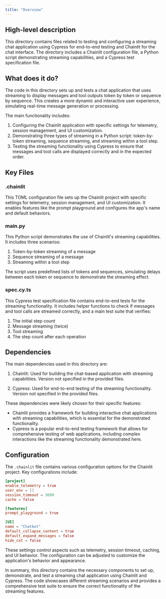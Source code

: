 ```yaml
---
title: "Overview"
---
```


## High-level description
This directory contains files related to testing and configuring a streaming chat application using Cypress for end-to-end testing and Chainlit for the chat interface. The directory includes a Chainlit configuration file, a Python script demonstrating streaming capabilities, and a Cypress test specification file.

## What does it do?
The code in this directory sets up and tests a chat application that uses streaming to display messages and tool outputs token by token or sequence by sequence. This creates a more dynamic and interactive user experience, simulating real-time message generation or processing.

The main functionality includes:
1. Configuring the Chainlit application with specific settings for telemetry, session management, and UI customization.
2. Demonstrating three types of streaming in a Python script: token-by-token streaming, sequence streaming, and streaming within a tool step.
3. Testing the streaming functionality using Cypress to ensure that messages and tool calls are displayed correctly and in the expected order.

## Key Files

### .chainlit
This TOML configuration file sets up the Chainlit project with specific settings for telemetry, session management, and UI customization. It enables features like the prompt playground and configures the app's name and default behaviors.

### main.py
This Python script demonstrates the use of Chainlit's streaming capabilities. It includes three scenarios:
1. Token-by-token streaming of a message
2. Sequence streaming of a message
3. Streaming within a tool step

The script uses predefined lists of tokens and sequences, simulating delays between each token or sequence to demonstrate the streaming effect.

### spec.cy.ts
This Cypress test specification file contains end-to-end tests for the streaming functionality. It includes helper functions to check if messages and tool calls are streamed correctly, and a main test suite that verifies:
1. The initial step count
2. Message streaming (twice)
3. Tool streaming
4. The step count after each operation

## Dependencies
The main dependencies used in this directory are:

1. Chainlit: Used for building the chat-based application with streaming capabilities. Version not specified in the provided files.

2. Cypress: Used for end-to-end testing of the streaming functionality. Version not specified in the provided files.

These dependencies were likely chosen for their specific features:
- Chainlit provides a framework for building interactive chat applications with streaming capabilities, which is essential for the demonstrated functionality.
- Cypress is a popular end-to-end testing framework that allows for comprehensive testing of web applications, including complex interactions like the streaming functionality demonstrated here.

## Configuration
The `.chainlit` file contains various configuration options for the Chainlit project. Key configurations include:

```toml
[project]
enable_telemetry = true
user_env = []
session_timeout = 3600
cache = false

[features]
prompt_playground = true

[UI]
name = "Chatbot"
default_collapse_content = true
default_expand_messages = false
hide_cot = false
```

These settings control aspects such as telemetry, session timeout, caching, and UI behavior. The configuration can be adjusted to customize the application's behavior and appearance.

In summary, this directory contains the necessary components to set up, demonstrate, and test a streaming chat application using Chainlit and Cypress. The code showcases different streaming scenarios and provides a comprehensive test suite to ensure the correct functionality of the streaming features.